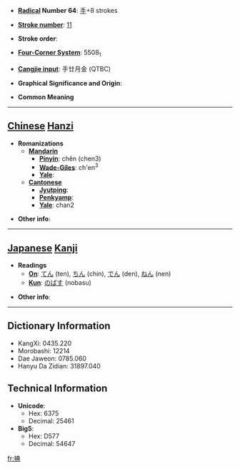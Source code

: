 * '''[[Wiktionary:Chinese radical index| Radical]] Number 64''': [[Wiktionary:Chinese radical index 手|手]]+8 strokes

* '''[[Wiktionary:Chinese total strokes index|Stroke number]]''': [[Wiktionary:Chinese total strokes index 11|11]]

* '''Stroke order''': 

* '''[[Wiktionary:Chinese four corner index|Four-Corner System]]''': 5508<sub>1</sub>

* '''[[Wiktionary:Chinese Cangjie index|Cangjie input]]''': 手廿月金 (QTBC)

* '''Graphical Significance and Origin''': 

* '''Common Meaning'''

----

== [[Chinese]] [[Hanzi]] ==

* '''Romanizations'''
** '''[[Mandarin]]'''
*** '''[[Pinyin]]''': chěn (chen3)
*** '''[[Wade-Giles]]''': ch'en<sup>3</sup>
*** '''[[Yale]]''': 
** '''[[Cantonese]]'''
*** '''[[Jyutping]]''':
*** '''[[Penkyamp]]''': 
*** '''[[Yale]]''': chan2

* '''Other info''': 

----

== [[Japanese]] [[Kanji]] ==

* '''Readings'''
** '''[[On]]''': [[てん]] (ten), [[ちん]] (chin), [[でん]] (den), [[ねん]] (nen)
** '''[[Kun]]''': [[のばす]] (nobasu)

* '''Other info''':  

----

== Dictionary Information ==

* KangXi: 0435.220
* Morobashi: 12214
* Dae Jaweon: 0785.060
* Hanyu Da Zidian: 31897.040

== Technical Information ==

* '''Unicode''':
** Hex: 6375
** Decimal: 25461
* '''Big5''':
** Hex: D577
** Decimal: 54647

[[fr:捵]]